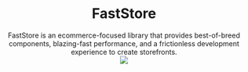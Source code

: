 <header className="index-header">
  <div>
    <h1>FastStore</h1>
    <span>
      FastStore is an ecommerce-focused library that provides best-of-breed
      components, blazing-fast performance, and a frictionless development
      experience to create storefronts.
    </span>
  </div>
  <img src="https://vtexhelp.vtexassets.com/assets/docs/src/starters___45131194d6158dfd0612f089a6a91070.png" />
</header>
